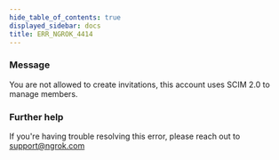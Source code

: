 ```yaml
---
hide_table_of_contents: true
displayed_sidebar: docs
title: ERR_NGROK_4414
---
```


### Message

You are not allowed to create invitations, this account uses SCIM 2.0 to manage members.

### Further help

If you're having trouble resolving this error, please reach out to [support@ngrok.com](mailto:support@ngrok.com?subject=Help%20with%20ERR_NGROK_4414)
